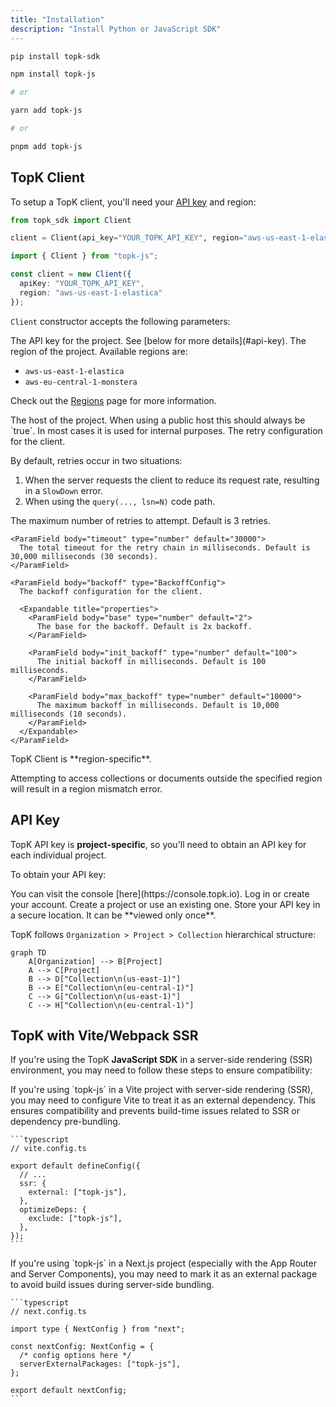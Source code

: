 ```yaml
---
title: "Installation"
description: "Install Python or JavaScript SDK"
---
```


<CodeGroup>

```bash Python
pip install topk-sdk
```


```bash Javascript
npm install topk-js

# or

yarn add topk-js

# or

pnpm add topk-js
```

</CodeGroup>

## TopK Client

To setup a TopK client, you'll need your [API key](#api-key) and region:

<CodeGroup>

```python Python
from topk_sdk import Client

client = Client(api_key="YOUR_TOPK_API_KEY", region="aws-us-east-1-elastica")
```


```typescript Javascript
import { Client } from "topk-js";

const client = new Client({
  apiKey: "YOUR_TOPK_API_KEY",
  region: "aws-us-east-1-elastica"
});
```

</CodeGroup>

`Client` constructor accepts the following parameters:

<ParamField body="api_key" type="string" required>
  The API key for the project. See [below for more details](#api-key).
</ParamField>

<ParamField body="region" type="string" required>
  The region of the project. Available regions are:

  - `aws-us-east-1-elastica`
  - `aws-eu-central-1-monstera`

  Check out the [Regions](/docs/regions) page for more information.
</ParamField>

<ParamField body="host" default="topk.io" type="string">
  The host of the project.
</ParamField>

<ParamField body="https" default="true" type="boolean">
  When using a public host this should always be `true`.
  In most cases it is used for internal purposes.
</ParamField>

<ParamField body="retry_config" type="RetryConfig">
  The retry configuration for the client.

  By default, retries occur in two situations:

  1. When the server requests the client to reduce its request rate, resulting in a `SlowDown` error.
  2. When using the `query(..., lsn=N)` code path.

  <Expandable title="properties">
    <ParamField body="max_retries" type="number" default="3">
      The maximum number of retries to attempt. Default is 3 retries.
    </ParamField>

    <ParamField body="timeout" type="number" default="30000">
      The total timeout for the retry chain in milliseconds. Default is 30,000 milliseconds (30 seconds).
    </ParamField>

    <ParamField body="backoff" type="BackoffConfig">
      The backoff configuration for the client.

      <Expandable title="properties">
        <ParamField body="base" type="number" default="2">
          The base for the backoff. Default is 2x backoff.
        </ParamField>

        <ParamField body="init_backoff" type="number" default="100">
          The initial backoff in milliseconds. Default is 100 milliseconds.
        </ParamField>

        <ParamField body="max_backoff" type="number" default="10000">
          The maximum backoff in milliseconds. Default is 10,000 milliseconds (10 seconds).
        </ParamField>
      </Expandable>
    </ParamField>
  </Expandable>
</ParamField>

<Warning>
  TopK Client is **region-specific**.

  Attempting to access collections or documents outside the specified region will result in a region mismatch error.
</Warning>

## API Key

TopK API key is **project-specific**, so you'll need to obtain an API key for each individual project.

To obtain your API key:

<Steps>
  <Step title="Go to the TopK Console">
    You can visit the console [here](https://console.topk.io).
  </Step>
  <Step title="Authenticate">
    Log in or create your account.
  </Step>
  <Step title="Go to a project">
    Create a project or use an existing one.
  </Step>
  <Step title="Generate an API key">
    Store your API key in a secure location. It can be **viewed only once**.
  </Step>
</Steps>

TopK follows `Organization > Project > Collection` hierarchical structure:

```mermaid
graph TD
    A[Organization] --> B[Project]
    A --> C[Project]
    B --> D["Collection\n(us-east-1)"]
    B --> E["Collection\n(eu-central-1)"]
    C --> G["Collection\n(us-east-1)"]
    C --> H["Collection\n(eu-central-1)"]
```

## TopK with Vite/Webpack SSR

If you're using the TopK **JavaScript SDK** in a server-side rendering (SSR) environment, you may need to follow these steps to ensure compatibility:

<AccordionGroup>
  <Accordion title="Using with Vite ?" description="Remix, Nuxt, SvetleKit, Astro ...">
    If you're using `topk-js` in a Vite project with server-side rendering (SSR), you may need to configure Vite to treat it as an external dependency. This ensures compatibility and prevents build-time issues related to SSR or dependency pre-bundling.

    ```typescript
    // vite.config.ts

    export default defineConfig({
      // ...
      ssr: {
        external: ["topk-js"],
      },
      optimizeDeps: {
        exclude: ["topk-js"],
      },
    });
    ```
  </Accordion>
  <Accordion title="Using with Webpack or Turbopack ?" description="Next.js">
    If you're using `topk-js` in a Next.js project (especially with the App Router and Server Components), you may need to mark it as an external package to avoid build issues during server-side bundling.

    ```typescript
    // next.config.ts

    import type { NextConfig } from "next";

    const nextConfig: NextConfig = {
      /* config options here */
      serverExternalPackages: ["topk-js"],
    };

    export default nextConfig;
    ```
  </Accordion>
</AccordionGroup>